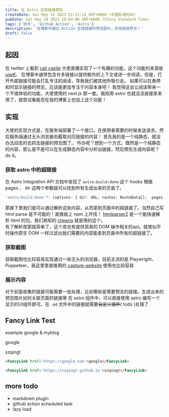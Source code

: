 ```yaml
---
title: 在 Astro 实现链接预览
createDate: Sun May 14 2023 22:21:11 GMT+0800 (中国标准时间)
pubDate: Sat May 20 2023 19:04:06 GMT+0800 (China Standard Time)
tags: ['技术', 'Github Action', 'Astro']
description: '在博客中通过 Action 生成链接的预览图片，实现链接预览！'
draft: false
---
```


## 起因

在 twitter 上看到 [cali castle](https://cali.so/) 大佬直播实现了一个有趣的功能，这个功能的来源是 [uiwtf](https://uiw.tf/link-preview)。
在博客中通常包含许多链接以提供额外的上下文或进一步阅读。但是，打开外部链接可能会打乱专注的阅读，导致我们被其他所吸引走。
如果可以在悬停和时显示链接的预览，应该能更加专注于内容本身吧！
我觉得这会让阅读带来一个不错体验的功能，大佬使用的 next.js 那一套。我刚用 astro 也就没法直接拿来用了，就尝试看能否在我的博客上也加上这个功能！


## 实现

大佬的实现方式是，在服务端部署了一个接口，在使用者需要的时候发送请求。然后服务端通过无头浏览器去截取对应链接的内容！
首先我的是一个纯静态，就没办法动态的去抓去链接的预览图了。
咋办呢？想到一个方式，既然是一个纯静态的内容，那么是不是可以在生成静态内容中分析出链接，然后预先生成内容呢？  
do it。
### 获取 astro 中的超链接

在 Astro Integration API 文档中发现了 `astro:build:done` 这个 hooks 根据 pages 、 dir 这两个参数就可以找到所有生成出来的页面了。  
``` ts 
'astro:build:done'?: (options: { dir: URL; routes: RouteData[];  pages: { pathname: string; }[]; }) => void | Promise<void>;
```

那接下里我们就可以通过解析这些内容，从而拿到页面中的超链接了。当然自己写 html parse 是不可能的！直接就上 npm 上开找！
[htmlparser2](https://www.npmjs.com/package/htmlparser2) 是一个能快速解析 html 的包，我们熟知的 [cheerio](https://github.com/cheeriojs/cheerio) 
就是用的这个。  
有了解析库那就简单了，这个库也有提供简易的 DOM 操作相关的api。就类似平时操作原生 DOM 一样过滤出我们需要的内容能拿到页面中所有的超链接了。

### 获取截图
获取截图也比较容易实现通过一些无头的浏览器，目前主流的是 Playwright、Puppeteer，我这里里直接用的 [capture-website](https://www.npmjs.com/package/capture-website) 使用也比较容易

### 展示内容 

对于前面收集的链接可能需要一些处理，比如哪些是需要预览的链接。生成出来的预览图片如何关联页面的链接等
在 astro 组件中，可以直接使用 astro 编写一个显示的UI组件即可。在 `.md` 文件中的链接就需要~~自定义插件~~( todo )处理了

## Fancy Link Test
example google & myblog

<FancyLink href='https://google.com'>google</FancyLink>

<FancyLink href='https://szqingt.github.io'>szqingt</FancyLink>

```html
<FancyLink href='https://google.com'>google</FancyLink>

<FancyLink href='https://szqingt.github.io'>szqingt</FancyLink>
```

## more todo

- markdown plugin
- github action scheduled task
- lazy load
